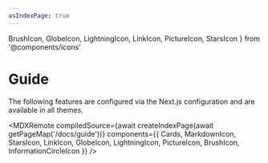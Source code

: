 ```yaml
---
asIndexPage: true
---
```


  BrushIcon,
  GlobeIcon,
  LightningIcon,
  LinkIcon,
  PictureIcon,
  StarsIcon
} from '@components/icons'

# Guide

The following features are configured via the Next.js configuration and are
available in all themes.

<MDXRemote
  compiledSource={await createIndexPage(await getPageMap('/docs/guide'))}
  components={{
    Cards,
    MarkdownIcon,
    StarsIcon,
    LinkIcon,
    GlobeIcon,
    LightningIcon,
    PictureIcon,
    BrushIcon,
    InformationCircleIcon
  }}
/>
